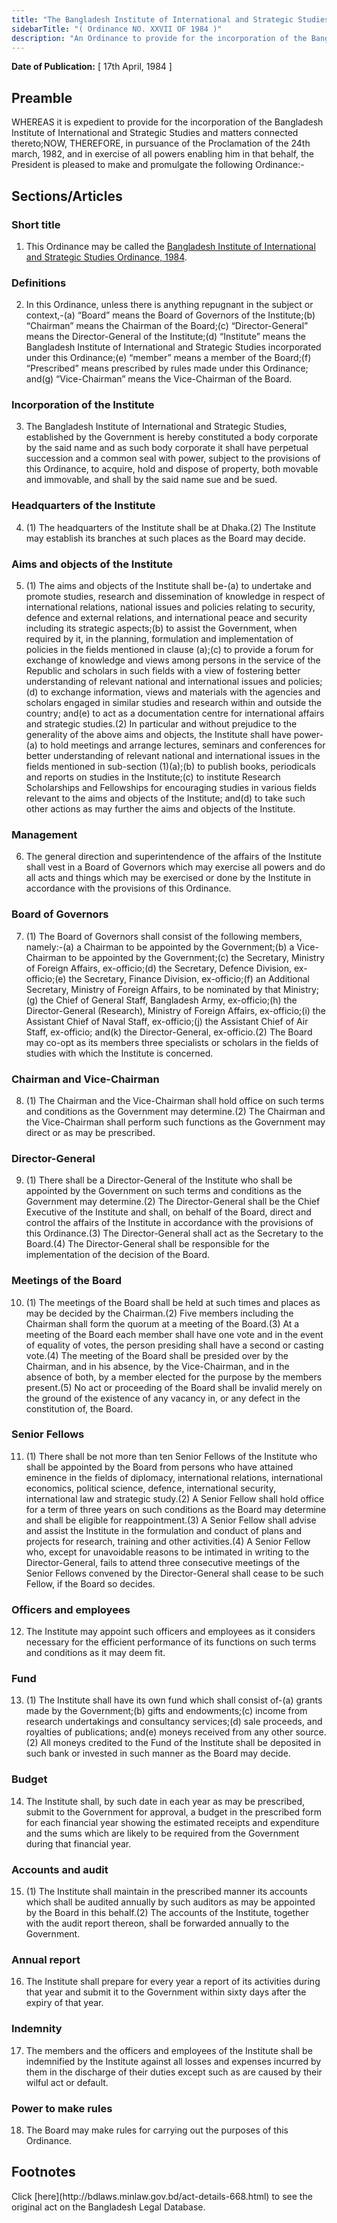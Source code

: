 ```yaml
---
title: "The Bangladesh Institute of International and Strategic Studies Ordinance, 1984"
sidebarTitle: "( Ordinance NO. XXVII OF 1984 )"
description: "An Ordinance to provide for the incorporation of the Bangladesh Institute of International and Strategic Studies."
---
```


**Date of Publication:** [ 17th April, 1984 ]

## Preamble

WHEREAS it is expedient to provide for the incorporation of the Bangladesh Institute of International and Strategic Studies and matters connected thereto;NOW, THEREFORE, in pursuance of the Proclamation of the 24th march, 1982, and in exercise of all powers enabling him in that behalf, the President is pleased to make and promulgate the following Ordinance:-

## Sections/Articles

### Short title

1. This Ordinance may be called the [Bangladesh Institute of International and Strategic Studies Ordinance, 1984](/act-668.html "Bangladesh Institute of International and Strategic Studies Ordinance, 1984").

### Definitions

2. In this Ordinance, unless there is anything repugnant in the subject or context,-(a) “Board” means the Board of Governors of the Institute;(b) “Chairman” means the Chairman of the Board;(c) “Director-General” means the Director-General of the Institute;(d) “Institute” means the Bangladesh Institute of International and Strategic Studies incorporated under this Ordinance;(e) “member” means a member of the Board;(f) “Prescribed” means prescribed by rules made under this Ordinance; and(g) “Vice-Chairman” means the Vice-Chairman of the Board.

### Incorporation of the Institute

3. The Bangladesh Institute of International and Strategic Studies, established by the Government is hereby constituted a body corporate by the said name and as such body corporate it shall have perpetual succession and a common seal with power, subject to the provisions of this Ordinance, to acquire, hold and dispose of property, both movable and immovable, and shall by the said name sue and be sued.

### Headquarters of the Institute

4. (1) The headquarters of the Institute shall be at Dhaka.(2) The Institute may establish its branches at such places as the Board may decide.

### Aims and objects of the Institute

5. (1) The aims and objects of the Institute shall be-(a) to undertake and promote studies, research and dissemination of knowledge in respect of international relations, national issues and policies relating to security, defence and external relations, and international peace and security including its strategic aspects;(b) to assist the Government, when required by it, in the planning, formulation and implementation of policies in the fields mentioned in clause (a);(c) to provide a forum for exchange of knowledge and views among persons in the service of the Republic and scholars in such fields with a view of fostering better understanding of relevant national and international issues and policies;(d) to exchange information, views and materials with the agencies and scholars engaged in similar studies and research within and outside the country; and(e) to act as a documentation centre for international affairs and strategic studies.(2) In particular and without prejudice to the generality of the above aims and objects, the Institute shall have power-(a) to hold meetings and arrange lectures, seminars and conferences for better understanding of relevant national and international issues in the fields mentioned in sub-section (1)(a);(b) to publish books, periodicals and reports on studies in the Institute;(c) to institute Research Scholarships and Fellowships for encouraging studies in various fields relevant to the aims and objects of the Institute; and(d) to take such other actions as may further the aims and objects of the Institute.

### Management

6. The general direction and superintendence of the affairs of the Institute shall vest in a Board of Governors which may exercise all powers and do all acts and things which may be exercised or done by the Institute in accordance with the provisions of this Ordinance.

### Board of Governors

7. (1) The Board of Governors shall consist of the following members, namely:-(a) a Chairman to be appointed by the Government;(b) a Vice-Chairman to be appointed by the Government;(c) the Secretary, Ministry of Foreign Affairs, ex-officio;(d) the Secretary, Defence Division, ex-officio;(e) the Secretary, Finance Division, ex-officio;(f) an Additional Secretary, Ministry of Foreign Affairs, to be nominated by that Ministry;(g) the Chief of General Staff, Bangladesh Army, ex-officio;(h) the Director-General (Research), Ministry of Foreign Affairs, ex-officio;(i) the Assistant Chief of Naval Staff, ex-officio;(j) the Assistant Chief of Air Staff, ex-officio; and(k) the Director-General, ex-officio.(2) The Board may co-opt as its members three specialists or scholars in the fields of studies with which the Institute is concerned.

### Chairman and Vice-Chairman

8. (1) The Chairman and the Vice-Chairman shall hold office on such terms and conditions as the Government may determine.(2) The Chairman and the Vice-Chairman shall perform such functions as the Government may direct or as may be prescribed.

### Director-General

9. (1) There shall be a Director-General of the Institute who shall be appointed by the Government on such terms and conditions as the Government may determine.(2) The Director-General shall be the Chief Executive of the Institute and shall, on behalf of the Board, direct and control the affairs of the Institute in accordance with the provisions of this Ordinance.(3) The Director-General shall act as the Secretary to the Board.(4) The Director-General shall be responsible for the implementation of the decision of the Board.

### Meetings of the Board

10. (1) The meetings of the Board shall be held at such times and places as may be decided by the Chairman.(2) Five members including the Chairman shall form the quorum at a meeting of the Board.(3) At a meeting of the Board each member shall have one vote and in the event of equality of votes, the person presiding shall have a second or casting vote.(4) The meeting of the Board shall be presided over by the Chairman, and in his absence, by the Vice-Chairman, and in the absence of both, by a member elected for the purpose by the members present.(5) No act or proceeding of the Board shall be invalid merely on the ground of the existence of any vacancy in, or any defect in the constitution of, the Board.

### Senior Fellows

11. (1) There shall be not more than ten Senior Fellows of the Institute who shall be appointed by the Board from persons who have attained eminence in the fields of diplomacy, international relations, international economics, political science, defence, international security, international law and strategic study.(2) A Senior Fellow shall hold office for a term of three years on such conditions as the Board may determine and shall be eligible for reappointment.(3) A Senior Fellow shall advise and assist the Institute in the formulation and conduct of plans and projects for research, training and other activities.(4) A Senior Fellow who, except for unavoidable reasons to be intimated in writing to the Director-General, fails to attend three consecutive meetings of the Senior Fellows convened by the Director-General shall cease to be such Fellow, if the Board so decides.

### Officers and employees

12. The Institute may appoint such officers and employees as it considers necessary for the efficient performance of its functions on such terms and conditions as it may deem fit.

### Fund

13. (1) The Institute shall have its own fund which shall consist of-(a) grants made by the Government;(b) gifts and endowments;(c) income from research undertakings and consultancy services;(d) sale proceeds, and royalties of publications; and(e) moneys received from any other source.(2) All moneys credited to the Fund of the Institute shall be deposited in such bank or invested in such manner as the Board may decide.

### Budget

14. The Institute shall, by such date in each year as may be prescribed, submit to the Government for approval, a budget in the prescribed form for each financial year showing the estimated receipts and expenditure and the sums which are likely to be required from the Government during that financial year.

### Accounts and audit

15. (1) The Institute shall maintain in the prescribed manner its accounts which shall be audited annually by such auditors as may be appointed by the Board in this behalf.(2) The accounts of the Institute, together with the audit report thereon, shall be forwarded annually to the Government.

### Annual report

16. The Institute shall prepare for every year a report of its activities during that year and submit it to the Government within sixty days after the expiry of that year.

### Indemnity

17. The members and the officers and employees of the Institute shall be indemnified by the Institute against all losses and expenses incurred by them in the discharge of their duties except such as are caused by their wilful act or default.

### Power to make rules

18. The Board may make rules for carrying out the purposes of this Ordinance.

## Footnotes

<Note>
  Click [here](http://bdlaws.minlaw.gov.bd/act-details-668.html) to see the original act on the Bangladesh Legal Database.
</Note>

